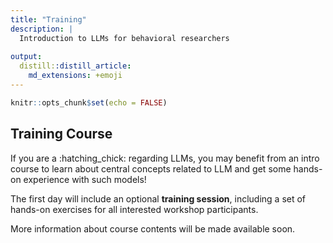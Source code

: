 ```yaml
---
title: "Training"
description: |
  Introduction to LLMs for behavioral researchers
  
output: 
  distill::distill_article:
    md_extensions: +emoji
---
```


```r
knitr::opts_chunk$set(echo = FALSE)
```

## Training Course

If you are a :hatching_chick: regarding LLMs, you may benefit from an intro course to learn about central concepts related to LLM and get some hands-on experience with such models! 

The first day will include an optional **training session**, including a set of hands-on exercises for all interested workshop participants.

More information about course contents will be made available soon. 